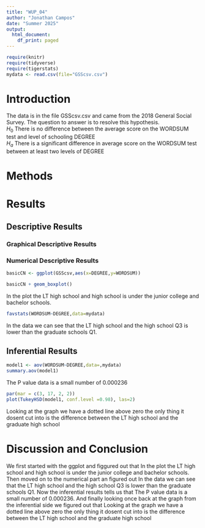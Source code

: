 ```yaml
---
title: "WUP_04"
author: "Jonathan Campos"
date: "Summer 2025"
output:
  html_document:
    df_print: paged
---
```


```r
require(knitr)
require(tidyverse)
require(tigerstats)
mydata <- read.csv(file="GSScsv.csv")
```

# Introduction

<!--In this section you explain what you are trying to show.  Where did the data come from?  What is the research or other question you are trying to answer?!-->

The data is in the file GSScsv.csv and came from the 2018 General Social Survey.  The question to answer is to resolve this hypothesis.  
$H_0$ There is no difference between the average score on the WORDSUM test and level of schooling DEGREE  
$H_a$ There is a significant difference in average score on the WORDSUM test between at least two levels of DEGREE  

# Methods

<!--Mention that you intend to use chatGPT to the greatest extent possible. Give credit to chatGPT when you use it to create code in your report. Decide on your methods:  use "variable analysis" or other appropriate descriptors.  Make sure to choose at least one graphical method and at least one numerical method.!-->

# Results

<!--Divide this section into two sub-sections:  One for your descriptive  results and one for your inferential results.!-->

## Descriptive Results

### Graphical Descriptive Results

<!--Graphical results here.  Make sure to show your code.  Provide appropriate labels for axes, giving units if possible, and provide a good title for the graph, too.  Use the graphical results to describe the patterns if any that exist in the data as focused toward the research question!-->

### Numerical Descriptive Results

```r
basicCN <- ggplot(GSScsv,aes(x=DEGREE,y=WORDSUM))

basicCN + geom_boxplot()
```

In the plot the LT high school and high school is under the junior college and bachelor schools. 


<!--Numerical results go here. Use the numerical results to describe the patterns if any that exist in the data as focused toward the research question!-->

```r
favstats(WORDSUM~DEGREE,data=mydata)
```
In the data we can see that the LT high school and the high school Q3 is lower than the graduate schools Q1.

## Inferential Results

<!--State hypothesis clearly.  Make sure your discussion of the inferential test covers all the aspects that the test output produces, such as test statistic, p-value etc.  Make a decision about the null hypothesis, explain the assumptions on which the selected test/procedure was based, and why the chosen procedure satisfys the assumptions and is appropriate to answer the research question!-->

```r
model1 <- aov(WORDSUM~DEGREE,data=,mydata)
summary.aov(model1)
```
The P value data is a small number of 0.000236
```r
par(mar = c(3, 17, 2, 2))
plot(TukeyHSD(model1, conf.level =0.98), las=2)
```
Looking at the graph we have a dotted line above zero the only thing it dosent cut into is the difference between the LT high school and the graduate high school

# Discussion and Conclusion

<!--Discussion and conclusion here.  If you found a relationship be sure to consider whether the relationship occurs because one of the variavbles causes the other, or whether they perhasps are related for some other reason.  Watch the chapter 6 videos from the GeorgeTown videos collection.!-->

We first started with the ggplot and figgured out that In the plot the LT high school and high school is under the junior college and bachelor schools. Then moved on to the numerical part an figured out In the data we can see that the LT high school and the high school Q3 is lower than the graduate schools Q1. Now the inferential results tells us that The P value data is a small number of 0.000236. And finally looking once back at the graph from the inferential side we figured out that Looking at the graph we have a dotted line above zero the only thing it dosent cut into is the difference between the LT high school and the graduate high school



